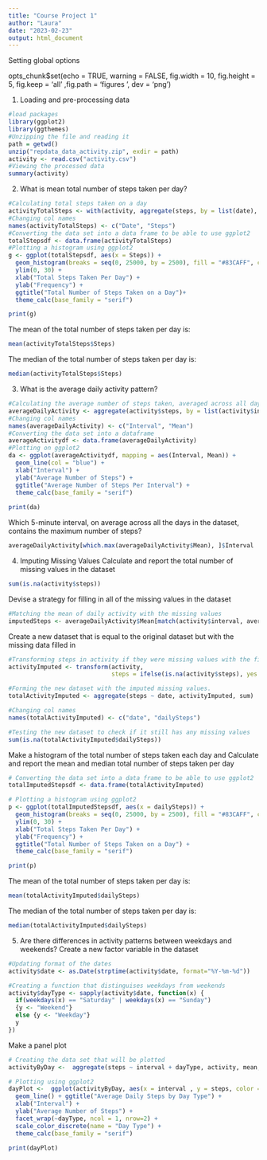 ---
title: "Course Project 1"
author: "Laura"
date: "2023-02-23"
output: html_document
---
Setting global options

opts_chunk$set(echo = TRUE, warning = FALSE, fig.width = 10, fig.height = 5, fig.keep = 'all' ,fig.path = 'figures\ ', dev = 'png')

1. Loading and pre-processing data
```{r}
#load packages
library(ggplot2)
library(ggthemes)
#Unzipping the file and reading it
path = getwd()
unzip("repdata_data_activity.zip", exdir = path)
activity <- read.csv("activity.csv")
#Viewing the processed data
summary(activity)
```

2. What is mean total number of steps taken per day?
```{r}
#Calculating total steps taken on a day
activityTotalSteps <- with(activity, aggregate(steps, by = list(date), sum, na.rm = TRUE))
#Changing col names
names(activityTotalSteps) <- c("Date", "Steps")
#Converting the data set into a data frame to be able to use ggplot2
totalStepsdf <- data.frame(activityTotalSteps)
#Plotting a histogram using ggplot2
g <- ggplot(totalStepsdf, aes(x = Steps)) + 
  geom_histogram(breaks = seq(0, 25000, by = 2500), fill = "#83CAFF", col = "black") + 
  ylim(0, 30) + 
  xlab("Total Steps Taken Per Day") + 
  ylab("Frequency") + 
  ggtitle("Total Number of Steps Taken on a Day")+
  theme_calc(base_family = "serif")

print(g)
```

The mean of the total number of steps taken per day is:
```{r}
mean(activityTotalSteps$Steps)
```

The median of the total number of steps taken per day is:
```{r}
median(activityTotalSteps$Steps)
```

3. What is the average daily activity pattern?
```{r}
#Calculating the average number of steps taken, averaged across all days by 5-min intervals.
averageDailyActivity <- aggregate(activity$steps, by = list(activity$interval), FUN = mean, na.rm = TRUE)
#Changing col names
names(averageDailyActivity) <- c("Interval", "Mean")
#Converting the data set into a dataframe
averageActivitydf <- data.frame(averageDailyActivity)
#Plotting on ggplot2
da <- ggplot(averageActivitydf, mapping = aes(Interval, Mean)) +
  geom_line(col = "blue") +
  xlab("Interval") + 
  ylab("Average Number of Steps") + 
  ggtitle("Average Number of Steps Per Interval") +
  theme_calc(base_family = "serif")
  
print(da)
```

Which 5-minute interval, on average across all the days in the dataset, contains the maximum number of steps?
```{r}
averageDailyActivity[which.max(averageDailyActivity$Mean), ]$Interval
```

4. Imputing Missing Values
Calculate and report the total number of missing values in the dataset 
```{r}
sum(is.na(activity$steps))
```
Devise a strategy for filling in all of the missing values in the dataset
```{r}
#Matching the mean of daily activity with the missing values
imputedSteps <- averageDailyActivity$Mean[match(activity$interval, averageDailyActivity$Interval)]
```
Create a new dataset that is equal to the original dataset but with the missing data filled in
```{r}
#Transforming steps in activity if they were missing values with the filled values from above
activityImputed <- transform(activity, 
                             steps = ifelse(is.na(activity$steps), yes = imputedSteps, no = activity$steps))

#Forming the new dataset with the imputed missing values.
totalActivityImputed <- aggregate(steps ~ date, activityImputed, sum)

#Changing col names
names(totalActivityImputed) <- c("date", "dailySteps")
```

```{r}
#Testing the new dataset to check if it still has any missing values
sum(is.na(totalActivityImputed$dailySteps))
```
Make a histogram of the total number of steps taken each day and Calculate and report the mean and median total number of steps taken per day
```{r}
# Converting the data set into a data frame to be able to use ggplot2
totalImputedStepsdf <- data.frame(totalActivityImputed)

# Plotting a histogram using ggplot2
p <- ggplot(totalImputedStepsdf, aes(x = dailySteps)) + 
  geom_histogram(breaks = seq(0, 25000, by = 2500), fill = "#83CAFF", col = "black") + 
  ylim(0, 30) + 
  xlab("Total Steps Taken Per Day") + 
  ylab("Frequency") + 
  ggtitle("Total Number of Steps Taken on a Day") + 
  theme_calc(base_family = "serif")

print(p)
```

The mean of the total number of steps taken per day is:
```{r}
mean(totalActivityImputed$dailySteps)
```

The median of the total number of steps taken per day is:
```{r}
median(totalActivityImputed$dailySteps)
```
5. Are there differences in activity patterns between weekdays and weekends?
Create a new factor variable in the dataset 
```{r}
#Updating format of the dates
activity$date <- as.Date(strptime(activity$date, format="%Y-%m-%d"))

#Creating a function that distinguises weekdays from weekends
activity$dayType <- sapply(activity$date, function(x) {
  if(weekdays(x) == "Saturday" | weekdays(x) == "Sunday")
  {y <- "Weekend"}
  else {y <- "Weekday"}
  y
})
```
Make a panel plot
```{r}
# Creating the data set that will be plotted
activityByDay <-  aggregate(steps ~ interval + dayType, activity, mean, na.rm = TRUE)

# Plotting using ggplot2
dayPlot <-  ggplot(activityByDay, aes(x = interval , y = steps, color = dayType)) + 
  geom_line() + ggtitle("Average Daily Steps by Day Type") + 
  xlab("Interval") + 
  ylab("Average Number of Steps") +
  facet_wrap(~dayType, ncol = 1, nrow=2) +
  scale_color_discrete(name = "Day Type") +
  theme_calc(base_family = "serif")

print(dayPlot)
```
